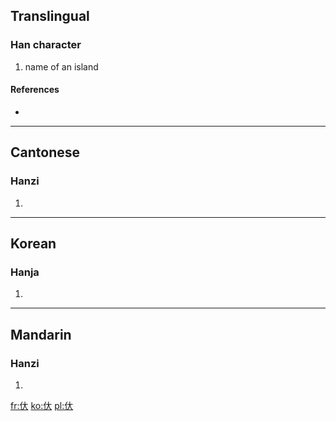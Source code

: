 ==Translingual==

===Han character===
{{Han char|rn=9|rad=人|as=03|sn=5|four=|canj=人大 (OK)}}

# name of an island

====References====
* {{Han ref|kx=0093.080|hdz=10113.010|uh=3432|ud=13362}}

----

==Cantonese==

===Hanzi===
{{yue-hanzi|jyut=|y=[[dai6]]}}

# {{defn|Cantonese|sort=人03}}

----

==Korean==

===Hanja===
{{ko-hanja|hangeul=대|rv=dae|mr=tae|y=tay}}

# {{defn|Korean|sort=人03}}

----

==Mandarin==

===Hanzi===
{{cmn-hanzi|pin=[[dài]] ([[dai4]])|wg=tai<sup>4</sup>}}

# {{defn|Mandarin|sort=人03}}

[[fr:㐲]]
[[ko:㐲]]
[[pl:㐲]]